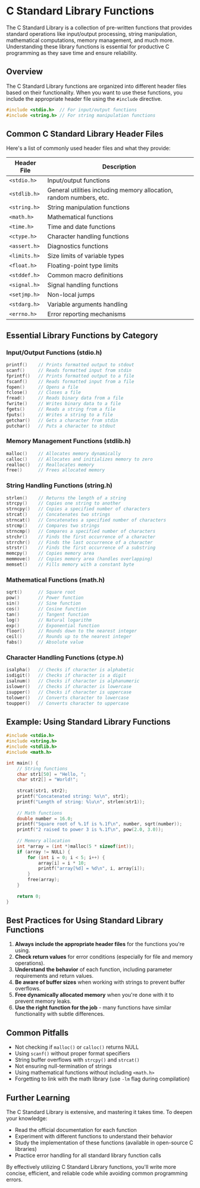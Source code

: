 # C Standard Library Functions

The C Standard Library is a collection of pre-written functions that provides standard operations like input/output processing, string manipulation, mathematical computations, memory management, and much more. Understanding these library functions is essential for productive C programming as they save time and ensure reliability.

## Overview

The C Standard Library functions are organized into different header files based on their functionality. When you want to use these functions, you include the appropriate header file using the `#include` directive.

```c
#include <stdio.h>  // For input/output functions
#include <string.h> // For string manipulation functions
```

## Common C Standard Library Header Files

Here's a list of commonly used header files and what they provide:

| Header File | Description |
|-------------|-------------|
| `<stdio.h>` | Input/output functions |
| `<stdlib.h>` | General utilities including memory allocation, random numbers, etc. |
| `<string.h>` | String manipulation functions |
| `<math.h>` | Mathematical functions |
| `<time.h>` | Time and date functions |
| `<ctype.h>` | Character handling functions |
| `<assert.h>` | Diagnostics functions |
| `<limits.h>` | Size limits of variable types |
| `<float.h>` | Floating-point type limits |
| `<stddef.h>` | Common macro definitions |
| `<signal.h>` | Signal handling functions |
| `<setjmp.h>` | Non-local jumps |
| `<stdarg.h>` | Variable arguments handling |
| `<errno.h>` | Error reporting mechanisms |

## Essential Library Functions by Category

### Input/Output Functions (stdio.h)

```c
printf()    // Prints formatted output to stdout
scanf()     // Reads formatted input from stdin
fprintf()   // Prints formatted output to a file
fscanf()    // Reads formatted input from a file
fopen()     // Opens a file
fclose()    // Closes a file
fread()     // Reads binary data from a file
fwrite()    // Writes binary data to a file
fgets()     // Reads a string from a file
fputs()     // Writes a string to a file
getchar()   // Gets a character from stdin
putchar()   // Puts a character to stdout
```

### Memory Management Functions (stdlib.h)

```c
malloc()    // Allocates memory dynamically
calloc()    // Allocates and initializes memory to zero
realloc()   // Reallocates memory
free()      // Frees allocated memory
```

### String Handling Functions (string.h)

```c
strlen()    // Returns the length of a string
strcpy()    // Copies one string to another
strncpy()   // Copies a specified number of characters
strcat()    // Concatenates two strings
strncat()   // Concatenates a specified number of characters
strcmp()    // Compares two strings
strncmp()   // Compares a specified number of characters
strchr()    // Finds the first occurrence of a character
strrchr()   // Finds the last occurrence of a character
strstr()    // Finds the first occurrence of a substring
memcpy()    // Copies memory area
memmove()   // Copies memory area (handles overlapping)
memset()    // Fills memory with a constant byte
```

### Mathematical Functions (math.h)

```c
sqrt()      // Square root
pow()       // Power function
sin()       // Sine function
cos()       // Cosine function
tan()       // Tangent function
log()       // Natural logarithm
exp()       // Exponential function
floor()     // Rounds down to the nearest integer
ceil()      // Rounds up to the nearest integer
fabs()      // Absolute value
```

### Character Handling Functions (ctype.h)

```c
isalpha()   // Checks if character is alphabetic
isdigit()   // Checks if character is a digit
isalnum()   // Checks if character is alphanumeric
islower()   // Checks if character is lowercase
isupper()   // Checks if character is uppercase
tolower()   // Converts character to lowercase
toupper()   // Converts character to uppercase
```

## Example: Using Standard Library Functions

```c
#include <stdio.h>
#include <string.h>
#include <stdlib.h>
#include <math.h>

int main() {
    // String functions
    char str1[50] = "Hello, ";
    char str2[] = "World!";
    
    strcat(str1, str2);
    printf("Concatenated string: %s\n", str1);
    printf("Length of string: %lu\n", strlen(str1));
    
    // Math functions
    double number = 16.0;
    printf("Square root of %.1f is %.1f\n", number, sqrt(number));
    printf("2 raised to power 3 is %.1f\n", pow(2.0, 3.0));
    
    // Memory allocation
    int *array = (int *)malloc(5 * sizeof(int));
    if (array != NULL) {
        for (int i = 0; i < 5; i++) {
            array[i] = i * 10;
            printf("array[%d] = %d\n", i, array[i]);
        }
        free(array);
    }
    
    return 0;
}
```

## Best Practices for Using Standard Library Functions

1. **Always include the appropriate header files** for the functions you're using.
2. **Check return values** for error conditions (especially for file and memory operations).
3. **Understand the behavior** of each function, including parameter requirements and return values.
4. **Be aware of buffer sizes** when working with strings to prevent buffer overflows.
5. **Free dynamically allocated memory** when you're done with it to prevent memory leaks.
6. **Use the right function for the job** - many functions have similar functionality with subtle differences.

## Common Pitfalls

- Not checking if `malloc()` or `calloc()` returns NULL
- Using `scanf()` without proper format specifiers
- String buffer overflows with `strcpy()` and `strcat()`
- Not ensuring null-termination of strings
- Using mathematical functions without including `<math.h>`
- Forgetting to link with the math library (use `-lm` flag during compilation)

## Further Learning

The C Standard Library is extensive, and mastering it takes time. To deepen your knowledge:

- Read the official documentation for each function
- Experiment with different functions to understand their behavior
- Study the implementation of these functions (available in open-source C libraries)
- Practice error handling for all standard library function calls

By effectively utilizing C Standard Library functions, you'll write more concise, efficient, and reliable code while avoiding common programming errors.